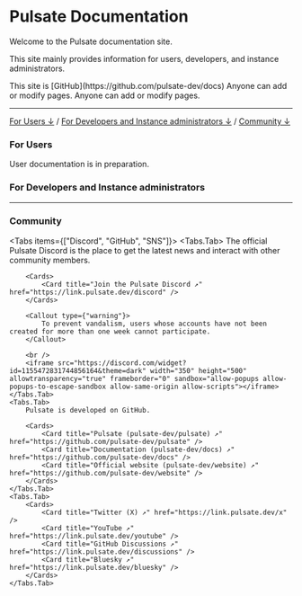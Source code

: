 
# Pulsate Documentation

Welcome to the Pulsate documentation site.

This site mainly provides information for users, developers, and instance administrators.

<Callout>
  This site is [GitHub](https://github.com/pulsate-dev/docs) Anyone can add or
  modify pages. Anyone can add or modify pages.
</Callout>

---

[For Users ↓](#for-users) / [For Developers and Instance administrators ↓](#for-developers-and-instance-administrators) / [Community ↓](#community)

<Cards>
  <Card title="About Pulsate" href="/community/project/about" />
  <Card title="Roadmap" href="/roadmap" />
</Cards>

### For Users

<Callout type="info">
    User documentation is in preparation.
</Callout>

### For Developers and Instance administrators

<Cards>
  <Card title="API Reference ↗" href="https://link.pulsate.dev/api" />
</Cards>

---

### Community

<Tabs items={["Discord", "GitHub", "SNS"]}>
    <Tabs.Tab>
        The official Pulsate Discord is the place to get the latest news and interact with other community members.

        <Cards>
            <Card title="Join the Pulsate Discord ↗" href="https://link.pulsate.dev/discord" />
        </Cards>

        <Callout type={"warning"}>
            To prevent vandalism, users whose accounts have not been created for more than one week cannot participate.
        </Callout>

        <br />
        <iframe src="https://discord.com/widget?id=1155472831744856164&theme=dark" width="350" height="500" allowtransparency="true" frameborder="0" sandbox="allow-popups allow-popups-to-escape-sandbox allow-same-origin allow-scripts"></iframe>    </Tabs.Tab>
    <Tabs.Tab>
        Pulsate is developed on GitHub.

        <Cards>
            <Card title="Pulsate (pulsate-dev/pulsate) ↗" href="https://github.com/pulsate-dev/pulsate" />
            <Card title="Documentation (pulsate-dev/docs) ↗" href="https://github.com/pulsate-dev/docs" />
            <Card title="Official website (pulsate-dev/website) ↗" href="https://github.com/pulsate-dev/website" />
        </Cards>
    </Tabs.Tab>
    <Tabs.Tab>
        <Cards>
            <Card title="Twitter (X) ↗" href="https://link.pulsate.dev/x" />
            <Card title="YouTube ↗" href="https://link.pulsate.dev/youtube" />
            <Card title="GitHub Discussions ↗" href="https://link.pulsate.dev/discussions" />
            <Card title="Bluesky ↗" href="https://link.pulsate.dev/bluesky" />
        </Cards>
    </Tabs.Tab>
</Tabs>
